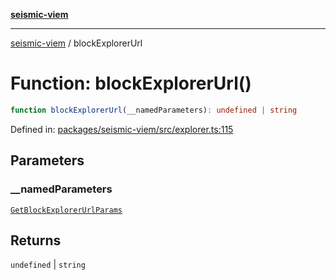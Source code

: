 [**seismic-viem**](/seismic-viem/README.mdx)

---

[seismic-viem](/seismic-viem/globals.mdx) / blockExplorerUrl

# Function: blockExplorerUrl()

```ts
function blockExplorerUrl(__namedParameters): undefined | string
```

Defined in: [packages/seismic-viem/src/explorer.ts:115](https://github.com/SeismicSystems/seismic-client/blob/9fcfa5c0984a89e84539dc512bd70bb63c77e3ef/packages/seismic-viem/src/explorer.ts#L115)

## Parameters

### \_\_namedParameters

[`GetBlockExplorerUrlParams`](/seismic-viem/type-aliases/GetBlockExplorerUrlParams.mdx)

## Returns

`undefined` \| `string`
